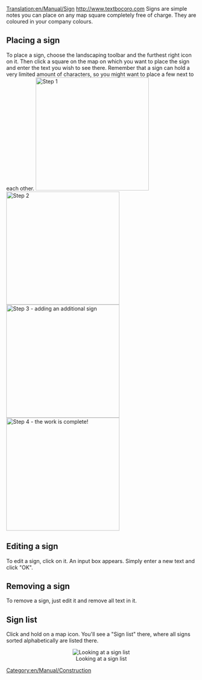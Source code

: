 [[Translation:en/Manual/Sign]]
http://www.textbocoro.com 
Signs are simple notes you can place on any map square completely free of charge. They are coloured in your company colours.

==Placing a sign==

To place a sign, choose the landscaping toolbar and the furthest right icon on it.
Then click a square on the map on which you want to place the sign and enter the text you wish to see there. Remember that a sign can hold a very limited amount of characters, so you might want to place a few next to each other.
[[File:en/Manual/Placing signs 1.png|left|thumb|300px|Step 1]]
[[File:en/Manual/Placing Signs 2.png|left|thumb|300px|Step 2]] 
[[File:en/Manual/Placing signs 3.png|left|thumb|300px|Step 3 - adding an additional sign]] 
[[File:en/Manual/Placing signs 4.png|left|thumb|300px|Step 4 - the work is complete!]] 
<br style="clear:both;"/>

==Editing a sign==

To edit a sign, click on it. An input box appears. Simply enter a new text and click "OK".

==Removing a sign==

To remove a sign, just edit it and remove all text in it.
{{en/Warning|Remember, in multiplayer games anyone can edit and delete your signs, so don't put important information there and keep an eye on them to make sure your competitors aren't making you look a fool!}}

==Sign list==

Click and hold on a map icon. You'll see a "Sign list" there, where all signs sorted alphabetically are listed there.
<center>[[File:en/Manual/Sign list.png|center|frame|Looking at a sign list]]</center>
[[Category:en/Manual/Construction]]